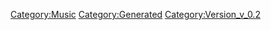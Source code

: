 {{Music
 |Name=サヨナラノツバサ 〜 the end of triangle
 |ID=157
 |Cov=158
 |Cd=36
 |Nam=151
 |Div=151
 |Ma=3
 |SerieId=1
 |SerieLogoId=1
 |WavId=158
 |VariationId=0
 |Dsc=151
 |Strt=10
 |ValkyrieBattle=2
 |ValkyrieIntro=2
 |ValkyrieIntroSky=2
 |DivaSolo=0
 |DivaMulti=2
 |Exp=3
 |OfficialName=サヨナラノツバサ 〜 the end of triangle
 |VocalName=ワルキューレ　美雲ΔJUNNA　フレイアΔ鈴木みのり<br />カナメΔ安野希世乃　レイナΔ東山奈央　マキナΔ西田望見
 |Description=作品：コラボアルバム「デカルチャー!!ミクスチャー!!!!!」<br /><br />歌手：ワルキューレ<br />　　　美雲ΔJUNNA　フレイアΔ鈴木みのり<br />　　　カナメΔ安野希世乃　レイナΔ東山奈央<br />　　　マキナΔ西田望見<br /><br />作詞：Gabriela Robin、河森正治<br />作曲：菅野よう子
 |StoryTitle=
 |StoryDesc=
 |BuyURL=https://recochoku.jp/song/S1014281203/single?ds=1021144642
 |BannerId=0
 |AnmStoreURL=
}}
[[Category:Music]]
[[Category:Generated]]
[[Category:Version_v_0.2]]
